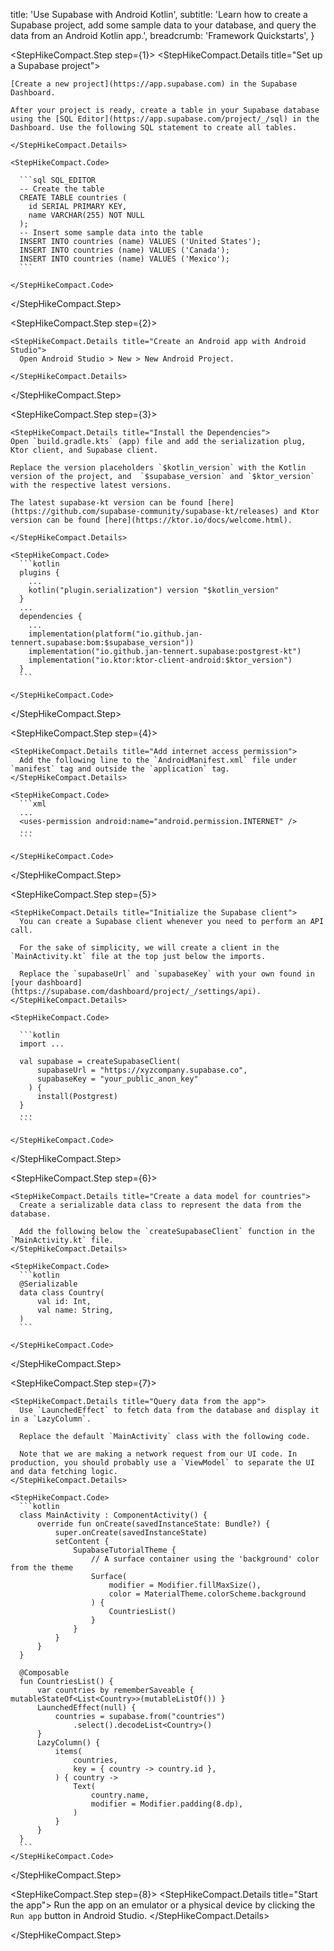 
  title: 'Use Supabase with Android Kotlin',
  subtitle:
    'Learn how to create a Supabase project, add some sample data to your database, and query the data from an Android Kotlin app.',
  breadcrumb: 'Framework Quickstarts',
}

<StepHikeCompact>

  <StepHikeCompact.Step step={1}>
    <StepHikeCompact.Details title="Set up a Supabase project">

    [Create a new project](https://app.supabase.com) in the Supabase Dashboard.

    After your project is ready, create a table in your Supabase database using the [SQL Editor](https://app.supabase.com/project/_/sql) in the Dashboard. Use the following SQL statement to create all tables.

    </StepHikeCompact.Details>

    <StepHikeCompact.Code>

      ```sql SQL_EDITOR
      -- Create the table
      CREATE TABLE countries (
        id SERIAL PRIMARY KEY,
        name VARCHAR(255) NOT NULL
      );
      -- Insert some sample data into the table
      INSERT INTO countries (name) VALUES ('United States');
      INSERT INTO countries (name) VALUES ('Canada');
      INSERT INTO countries (name) VALUES ('Mexico');
      ```

    </StepHikeCompact.Code>

  </StepHikeCompact.Step>

  <StepHikeCompact.Step step={2}>

    <StepHikeCompact.Details title="Create an Android app with Android Studio">
      Open Android Studio > New > New Android Project.

    </StepHikeCompact.Details>

  </StepHikeCompact.Step>

  <StepHikeCompact.Step step={3}>

    <StepHikeCompact.Details title="Install the Dependencies">
    Open `build.gradle.kts` (app) file and add the serialization plug, Ktor client, and Supabase client.

    Replace the version placeholders `$kotlin_version` with the Kotlin version of the project, and  `$supabase_version` and `$ktor_version` with the respective latest versions.

    The latest supabase-kt version can be found [here](https://github.com/supabase-community/supabase-kt/releases) and Ktor version can be found [here](https://ktor.io/docs/welcome.html).

    </StepHikeCompact.Details>

    <StepHikeCompact.Code>
      ```kotlin
      plugins {
        ...
        kotlin("plugin.serialization") version "$kotlin_version"
      }
      ...
      dependencies {
        ...
        implementation(platform("io.github.jan-tennert.supabase:bom:$supabase_version"))
        implementation("io.github.jan-tennert.supabase:postgrest-kt")
        implementation("io.ktor:ktor-client-android:$ktor_version")
      }
      ```

    </StepHikeCompact.Code>

  </StepHikeCompact.Step>

  <StepHikeCompact.Step step={4}>

    <StepHikeCompact.Details title="Add internet access permission">
      Add the following line to the `AndroidManifest.xml` file under `manifest` tag and outside the `application` tag.
    </StepHikeCompact.Details>

    <StepHikeCompact.Code>
      ```xml
      ...
      <uses-permission android:name="android.permission.INTERNET" />
      ...
      ```

    </StepHikeCompact.Code>

  </StepHikeCompact.Step>

  <StepHikeCompact.Step step={5}>

    <StepHikeCompact.Details title="Initialize the Supabase client">
      You can create a Supabase client whenever you need to perform an API call.

      For the sake of simplicity, we will create a client in the `MainActivity.kt` file at the top just below the imports.

      Replace the `supabaseUrl` and `supabaseKey` with your own found in [your dashboard](https://supabase.com/dashboard/project/_/settings/api).
    </StepHikeCompact.Details>

    <StepHikeCompact.Code>

      ```kotlin
      import ...

      val supabase = createSupabaseClient(
          supabaseUrl = "https://xyzcompany.supabase.co",
          supabaseKey = "your_public_anon_key"
        ) {
          install(Postgrest)
      }
      ...
      ```

    </StepHikeCompact.Code>

  </StepHikeCompact.Step>

  <StepHikeCompact.Step step={6}>

    <StepHikeCompact.Details title="Create a data model for countries">
      Create a serializable data class to represent the data from the database.

      Add the following below the `createSupabaseClient` function in the `MainActivity.kt` file.
    </StepHikeCompact.Details>

    <StepHikeCompact.Code>
      ```kotlin
      @Serializable
      data class Country(
          val id: Int,
          val name: String,
      )
      ```

    </StepHikeCompact.Code>

  </StepHikeCompact.Step>

  <StepHikeCompact.Step step={7}>

    <StepHikeCompact.Details title="Query data from the app">
      Use `LaunchedEffect` to fetch data from the database and display it in a `LazyColumn`.

      Replace the default `MainActivity` class with the following code.

      Note that we are making a network request from our UI code. In production, you should probably use a `ViewModel` to separate the UI and data fetching logic.
    </StepHikeCompact.Details>

    <StepHikeCompact.Code>
      ```kotlin
      class MainActivity : ComponentActivity() {
          override fun onCreate(savedInstanceState: Bundle?) {
              super.onCreate(savedInstanceState)
              setContent {
                  SupabaseTutorialTheme {
                      // A surface container using the 'background' color from the theme
                      Surface(
                          modifier = Modifier.fillMaxSize(),
                          color = MaterialTheme.colorScheme.background
                      ) {
                          CountriesList()
                      }
                  }
              }
          }
      }

      @Composable
      fun CountriesList() {
          var countries by rememberSaveable { mutableStateOf<List<Country>>(mutableListOf()) }
          LaunchedEffect(null) {
              countries = supabase.from("countries")
                  .select().decodeList<Country>()
          }
          LazyColumn() {
              items(
                  countries,
                  key = { country -> country.id },
              ) { country ->
                  Text(
                      country.name,
                      modifier = Modifier.padding(8.dp),
                  )
              }
          }
      }
      ```
    </StepHikeCompact.Code>

  </StepHikeCompact.Step>

  <StepHikeCompact.Step step={8}>
    <StepHikeCompact.Details title="Start the app">
      Run the app on an emulator or a physical device by clicking the `Run app` button in Android Studio.
    </StepHikeCompact.Details>

  </StepHikeCompact.Step>

</StepHikeCompact>


